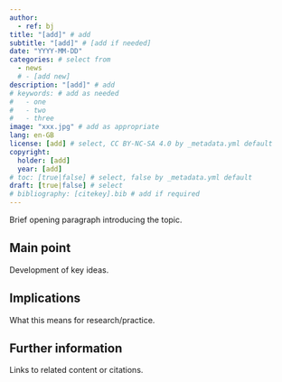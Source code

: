 ```yaml
---
author:
  - ref: bj
title: "[add]" # add
subtitle: "[add]" # [add if needed]
date: "YYYY-MM-DD"
categories: # select from
  - news
  # - [add new]
description: "[add]" # add
# keywords: # add as needed
#   - one
#   - two
#   - three
image: "xxx.jpg" # add as appropriate
lang: en-GB
license: [add] # select, CC BY-NC-SA 4.0 by _metadata.yml default
copyright:
  holder: [add]
  year: [add]
# toc: [true|false] # select, false by _metadata.yml default
draft: [true|false] # select
# bibliography: [citekey].bib # add if required
---
```


Brief opening paragraph introducing the topic.

## Main point

Development of key ideas.

## Implications

What this means for research/practice.

## Further information

Links to related content or citations.